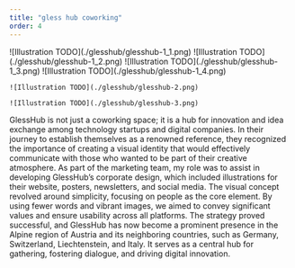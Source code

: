 ```yaml
---
title: "gless hub coworking"
order: 4
---
```


<Illustrations>
    <Slideshow>
        ![Illustration TODO](./glesshub/glesshub-1_1.png)
        ![Illustration TODO](./glesshub/glesshub-1_2.png)
        ![Illustration TODO](./glesshub/glesshub-1_3.png)
        ![Illustration TODO](./glesshub/glesshub-1_4.png)
    </Slideshow>

    ![Illustration TODO](./glesshub/glesshub-2.png)

    ![Illustration TODO](./glesshub/glesshub-3.png)
</Illustrations>

<Description>
    GlessHub is not just a coworking space; it is a hub for innovation and idea
    exchange among technology startups and digital companies.
    In their journey to establish themselves as a renowned reference, they
    recognized the importance of creating a visual identity that would effectively
    communicate with those who wanted to be part of their creative atmosphere.
    As part of the marketing team, my role was to assist in developing GlessHub’s
    corporate design, which included illustrations for their website, posters,
    newsletters, and social media. The visual concept revolved around simplicity,
    focusing on people as the core element. By using fewer words and vibrant images,
    we aimed to convey significant values and ensure usability across all platforms.
    The strategy proved successful, and GlessHub has now become a prominent presence
    in the Alpine region of Austria and its neighboring countries, such as Germany,
    Switzerland, Liechtenstein, and Italy. It serves as a central hub for gathering,
    fostering dialogue, and driving digital innovation.
</Description>
